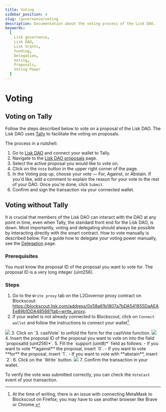 ```yaml
---
title: Voting
sidebar_position: 4
slug: /governance/voting
description: Documentation about the voting process of the Lisk DAO.
keywords:
  [
    Lisk governance,
    Lisk DAO,
    Lisk Grants,
    Funding,
    Delegation,
    Voting,
    Proposals,
    Voting Power
  ]
---
```



# Voting

## Voting on Tally

Follow the steps described below to vote on a proposal of the Lisk DAO.
The Lisk DAO uses [Tally](https://www.tally.xyz/gov/lisk) to facilitate the voting on proposals. 

The process in a nutshell:
1. Go to [Lisk DAO](https://www.tally.xyz/gov/lisk) and connect your wallet to Tally. 
2. Navigate to the [Lisk DAO proposals](https://www.tally.xyz/gov/lisk/proposals) page.
3. Select the active proposal you would like to vote on.
4. Click on the `Vote` button in the upper right corner of the page.
5. In the Voting pop up, choose your vote — For, Against, or Abstain.
If you'd like, add a comment to explain the reason for your vote to the rest of your DAO.
Once you're done, click `Submit`.
6. Confirm and sign the transaction via your connected wallet.


## Voting without Tally

It is crucial that members of the Lisk DAO can interact with the DAO at any point in time, even when Tally, the standard front end for the Lisk DAO, is down.
Most importantly, voting and delegating should always be possible by interacting directly with the smart contract.
How to vote manually is described below.
For a guide how to delegate your voting power manually, see the [Delegation](delegation) page.

### Prerequisites

You must know the proposal ID of the proposal you want to vote for.
The proposal ID is a very long integer (uint256).

### Steps
1. Go to the `Write proxy` tab on the L2Governor proxy contract on Blockscout: https://blockscout.lisk.com/address/0x58a61b1807a7bDA541855DaAEAEe89b1DDA48568?tab=write_proxy.
2. If your wallet is not already connected to Blockscout, click on `Connect wallet` and follow the instructions to connect your wallet[^1].
  <img src={voteConnect}/>
3. Click on `3. castVote` to unfold the form for the castVote function.
  <img src={voteSelect}/>
4. Insert the proposal ID of the proposal you want to vote on into the field `proposalId (uint256)*`.
5. Fill the `support (uint8)*` field as follows:
  - If you want to vote **against** the proposal, insert `0`.
  - If you want to vote **for** the proposal, insert `1`.
  - If you want to vote with **abstain**, insert `2`.
6. Click on the `Write` button.
  <img src={voteSubmit}/>
7. Confirm the transaction in your wallet.

To verify the vote was submitted correctly, you can check the `VoteCast` event of your transaction.

[^1]: At the time of writing, there is an issue with connecting MetaMask to Blockscout on Firefox;
you may have to use another browser like Brave or Chrome.

